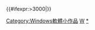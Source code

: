 {{asbox
| image     = Windows logo - 2012 (dark blue).svg
| subject   = [[Microsoft Windows]]軟體相關
| category  = Windows软件小作品
| name      = Template:Windows-software-stub
}}</div><includeonly>[[Category:Windows軟體小作品]]{{#ifexpr:{{PAGESIZE:{{FULLPAGENAME}}|R}}>3000|[[Category:字数已超过3000字节的小作品|{{PAGENAME}}]]}}</includeonly><noinclude>[[Category:電腦小作品模板|W]][[Category:Windows軟體小作品|*]]</noinclude>